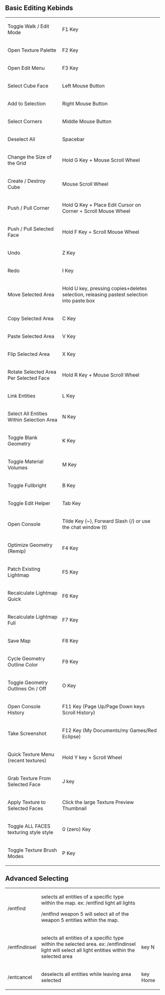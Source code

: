 == Basic Editing Kebinds ==

{| border="1" cellpadding="5" cellspacing="0"
|Toggle Walk / Edit Mode
|F1 Key
|-
|Open Texture Palette
|F2 Key
|-
|Open Edit Menu
|F3 Key
|-
|Select Cube Face
|Left Mouse Button
|-
|Add to Selection
|Right Mouse Button
|-
|Select Corners
|Middle Mouse Button
|-
|Deselect All
|Spacebar
|-
|Change the Size of the Grid
|Hold G Key + Mouse Scroll Wheel
|-
|Create / Destroy Cube
|Mouse Scroll Wheel
|-
|Push / Pull Corner
|Hold Q Key + Place Edit Cursor on Corner + Scroll Mouse Wheel
|-
|Push / Pull Selected Face
|Hold F Key + Scroll Mouse Wheel
|-
|Undo
|Z Key
|-
|Redo
|I Key
|-
|Move Selected Area
|Hold U key, pressing copies+deletes selection, releasing pastest selection into paste box 
|-
|Copy Selected Area
|C Key
|-
|Paste Selected Area
|V Key
|-
|Flip Selected Area
|X Key
|-
|Rotate Selected Area Per Selected Face
|Hold R Key + Mouse Scroll Wheel
|-
|Link Entities
|L Key
|-
|Select All Entities Within Selection Area
|N Key
|-
|Toggle Blank Geometry
|K Key
|-
|Toggle Material Volumes
|M Key
|-
|Toggle Fullbright
|B Key
|-
|Toggle Edit Helper
|Tab Key
|-
|Open Console 
|Tilde Key (~), Forward Slash (/) or use the chat window (t)
|-
|Optimize Geometry (Remip)
|F4 Key
|-
|Patch Existing Lightmap
|F5 Key
|-
|Recalculate Lightmap Quick
|F6 Key
|-
|Recalculate Lightmap Full
|F7 Key
|-
|Save Map
|F8 Key
|-
|Cycle Geometry Outline Color
|F9 Key
|-
|Toggle Geometry Outlines On / Off
|O Key
|-
|Open Console History
|F11 Key (Page Up/Page Down keys Scroll History)
|-
|Take Screenshot
|F12 Key (My Documents/my Games/Red Eclipse)
|-
|Quick Texture Menu (recent textures)
|Hold Y key + Scroll Wheel
|-
|Grab Texture From Selected Face
|J key
|-
|Apply Texture to Selected Faces
|Click the large Texture Preview Thumbnail
|-
|Toggle ALL FACES texturing style style
|0 (zero) Key
|-
|Toggle Texture Brush Modes
|P Key 
|}

== Advanced Selecting ==

{| border="1" cellpadding="5" cellspacing="0"
|/entfind
|selects all entities of a specific type within the map.
ex: /entfind light all lights

/entfind weapon 5 will select all of the weapon 5 entities within the map.
|
|-
|/entfindinsel
|selects all entities of a specific type within the selected area.
ex: /entfindinsel light will select all light entities within the selected area
|key N
|-
|/entcancel
|deselects all entities while leaving area selected
|key Home
|}